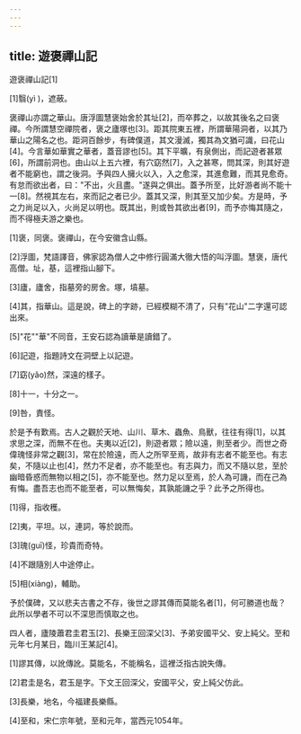```yaml
---
---
---
```

title: 遊褒禪山記
---




遊褒禪山記[1]

[1]翳(yì )，遮蔽。

褒禪山亦謂之華山。唐浮圖慧褒始舍於其址[2]，而卒葬之，以故其後名之曰褒禪。今所謂慧空禪院者，褒之廬塚也[3]。距其院東五裡，所謂華陽洞者，以其乃華山之陽名之也。距洞百餘步，有碑僕道，其文漫滅，獨其為文猶可識，曰花山[4]。今言華如華實之華者，蓋音謬也[5]。其下平曠，有泉側出，而記遊者甚眾[6]，所謂前洞也。由山以上五六裡，有穴窈然[7]，入之甚寒，問其深，則其好遊者不能窮也，謂之後洞。予與四人擁火以入，入之愈深，其進愈難，而其見愈奇。有怠而欲出者，曰："不出，火且盡。"遂與之俱出。蓋予所至，比好游者尚不能十一[8]。然視其左右，來而記之者已少。蓋其又深，則其至又加少矣。方是時，予之力尚足以入，火尚足以明也。既其出，則或咎其欲出者[9]，而予亦悔其隨之，而不得極夫游之樂也。

[1]褒，同褒。褒禪山，在今安徽含山縣。

[2]浮圖，梵語譯音，佛家認為僧人之中修行圓滿大徹大悟的叫浮圖。慧褒，唐代高僧。址，基，這裡指山腳下。

[3]廬，廬舍，指墓旁的房舍。塚，墳墓。

[4]其，指華山。這是說，碑上的字跡，已經模糊不清了，只有"花山"二字還可認出來。

[5]"花""華"不同音，王安石認為讀華是讀錯了。

[6]記遊，指題詩文在洞壁上以記遊。

[7]窈(yǎo)然，深遠的樣子。

[8]十一，十分之一。

[9]咎，責怪。

於是予有歎焉。古人之觀於天地、山川、草木、蟲魚、鳥獸，往往有得[1]，以其求思之深，而無不在也。夫夷以近[2]，則遊者眾；險以遠，則至者少。而世之奇偉瑰怪非常之觀[3]，常在於險遠，而人之所罕至焉，故非有志者不能至也。有志矣，不隨以止也[4]，然力不足者，亦不能至也。有志與力，而又不隨以怠，至於幽暗昏惑而無物以相之[5]，亦不能至也。然力足以至焉，於人為可譏，而在己為有悔。盡吾志也而不能至者，可以無悔矣，其孰能譏之乎？此予之所得也。

[1]得，指收穫。

[2]夷，平坦。以，連詞，等於說而。

[3]瑰(guī)怪，珍貴而奇特。

[4]不跟隨別人中途停止。

[5]相(xiàng)，輔助。

予於僕碑，又以悲夫古書之不存，後世之謬其傳而莫能名者[1]，何可勝道也哉？此所以學者不可以不深思而慎取之也。

四人者，廬陵蕭君圭君玉[2]、長樂王回深父[3]、予弟安國平父、安上純父。至和元年七月某日，臨川王某記[4]。

[1]謬其傳，以訛傳訛。莫能名，不能稱名，這裡泛指古說失傳。

[2]君圭是名，君玉是字。下文王回深父，安國平父，安上純父仿此。

[3]長樂，地名，今福建長樂縣。

[4]至和，宋仁宗年號，至和元年，當西元1054年。